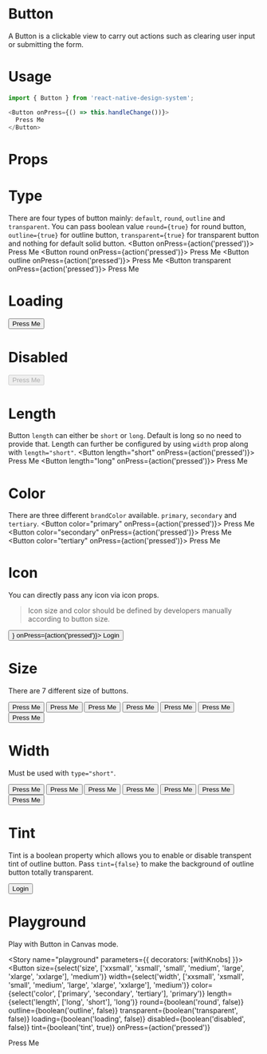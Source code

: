 
<Meta title="Button" component={Button} />

# Button
A Button is a clickable view to carry out actions such as clearing user input or submitting the form.

# Usage
```js
import { Button } from 'react-native-design-system';

<Button onPress={() => this.handleChange())}>
  Press Me
</Button>
```

# Props
<Props of={Button} />

# Type
There are four types of button mainly: `default`, `round`, `outline` and `transparent`. You can pass boolean value `round={true}` for round button, `outline={true}` for outline button, `transparent={true}` for transparent button and nothing for default solid button.
<Preview>
  <Story name="type">
    <Stack>
      <Button onPress={action('pressed')}>
        Press Me
      </Button>
      <Button round onPress={action('pressed')}>
        Press Me
      </Button>
      <Button outline onPress={action('pressed')}>
        Press Me
      </Button>
       <Button transparent onPress={action('pressed')}>
        Press Me
      </Button>
    </Stack>
  </Story>
</Preview>

# Loading

<Preview>
  <Story name="loading">
    <Button loading onPress={action('pressed')}>
      Press Me
    </Button>
  </Story>
</Preview>

# Disabled

<Preview>
  <Story name="disabled">
    <Button disabled onPress={action('pressed')}>
      Press Me
    </Button>
  </Story>
</Preview>

# Length
Button `length` can either be `short` or `long`. Default is long so no need to provide that. Length can further be configured by using `width` prop along with `length="short"`.
<Preview>
  <Story name="length">
    <Stack>
      <Button length="short" onPress={action('pressed')}>
        Press Me
      </Button>
      <Button length="long" onPress={action('pressed')}>
        Press Me
      </Button>
    </Stack>
  </Story>
</Preview>

# Color
There are three different `brandColor` available. `primary`, `secondary` and `tertiary`.
<Preview>
  <Story name="color">
    <Stack>
      <Button color="primary" onPress={action('pressed')}>
        Press Me
      </Button>
      <Button color="secondary" onPress={action('pressed')}>
        Press Me
      </Button>
      <Button color="tertiary" onPress={action('pressed')}>
        Press Me
      </Button>
    </Stack>
  </Story>
</Preview>

# Icon
You can directly pass any icon via icon props.
> Icon size and color should be defined by developers manually according to button size.

<Preview>
  <Story name="icon">
    <Button 
      icon={<Feather
          name="user"
          size={24}
          color="white" />}
      onPress={action('pressed')}>
      Login
    </Button>
  </Story>
</Preview>

# Size
There are 7 different size of buttons.

<Preview>
  <Story name="size">
    <Stack>
      <Button
        size="xxsmall"
        onPress={action('pressed')}>
        Press Me
      </Button>
      <Button
        size="xsmall"
        onPress={action('pressed')}>
        Press Me
      </Button>
      <Button
        size="small"
        onPress={action('pressed')}>
        Press Me
      </Button>
      <Button
        size="medium"
        onPress={action('pressed')}>
        Press Me
      </Button>
      <Button
        size="large"
        onPress={action('pressed')}>
        Press Me
      </Button>
      <Button
        size="xlarge"
        onPress={action('pressed')}>
        Press Me
      </Button>
      <Button
        size="xxlarge"
        onPress={action('pressed')}>
        Press Me
      </Button>
    </Stack>
  </Story>
</Preview>

# Width
Must be used with `type="short"`.

<Preview>
  <Story name="width">
    <Stack>
      <Button
        length="short"
        width="xxsmall"
        onPress={action('pressed')}>
        Press Me
      </Button>
      <Button
        length="short"
        width="xsmall"
        onPress={action('pressed')}>
        Press Me
      </Button>
      <Button
        length="short"
        width="small"
        onPress={action('pressed')}>
        Press Me
      </Button>
      <Button
        length="short"
        width="medium"
        onPress={action('pressed')}>
        Press Me
      </Button>
      <Button
        length="short"
        width="large"
        onPress={action('pressed')}>
        Press Me
      </Button>
      <Button
        length="short"
        width="xlarge"
        onPress={action('pressed')}>
        Press Me
      </Button>
      <Button
        length="short"
        width="xxlarge"
        onPress={action('pressed')}>
        Press Me
      </Button>
    </Stack>
  </Story>
</Preview>

# Tint
Tint is a boolean property which allows you to enable or disable transpent tint of outline button. Pass `tint={false}` to make the background of outline button totally transparent.

<Preview>
  <Story name="tint">
    <Button 
      outline
      tint={false}
      onPress={action('pressed')}>
      Login
    </Button>
  </Story>
</Preview>

# Playground
Play with Button in Canvas mode.

<Story name="playground" parameters={{ decorators: [withKnobs] }}>
  <Button
    size={select('size', ['xxsmall', 'xsmall', 'small', 'medium', 'large', 'xlarge', 'xxlarge'], 'medium')}
    width={select('width', ['xxsmall', 'xsmall', 'small', 'medium', 'large', 'xlarge', 'xxlarge'], 'medium')}
    color={select('color', ['primary', 'secondary', 'tertiary'], 'primary')}
    length={select('length', ['long', 'short'], 'long')}
    round={boolean('round', false)}
    outline={boolean('outline', false)}
    transparent={boolean('transparent', false)}
    loading={boolean('loading', false)}
    disabled={boolean('disabled', false)}
    tint={boolean('tint', true)}
    onPress={action('pressed')}
  >
  Press Me
  </Button>
</Story>